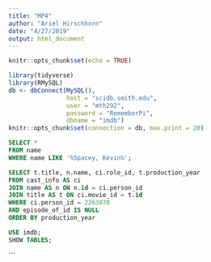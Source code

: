 ```yaml
---
title: "MP4"
author: "Ariel Hirschhorn"
date: "4/27/2019"
output: html_document
---
```


```r
knitr::opts_chunk$set(echo = TRUE)
```

```r
library(tidyverse)
library(RMySQL)
db <- dbConnect(MySQL(), 
                host = "scidb.smith.edu", 
                user = "mth292", 
                password = "RememberPi", 
                dbname = "imdb")
knitr::opts_chunk$set(connection = db, max.print = 20)
```

```sql
SELECT * 
FROM name 
WHERE name LIKE '%Spacey, Kevin%';

```

```sql
SELECT t.title, n.name, ci.role_id, t.production_year
FROM cast_info AS ci
JOIN name AS n ON n.id = ci.person_id
JOIN title AS t ON ci.movie_id = t.id
WHERE ci.person_id = 2263070
AND episode_of_id IS NULL
ORDER BY production_year

USE imdb;
SHOW TABLES;
```




```

